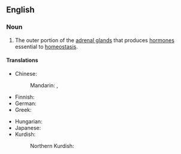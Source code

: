 ==English==

===Noun===
{{wikipedia}}
{{en-noun}}

# {{lb|en|anatomy}} The outer portion of the [[adrenal gland]]s that produces [[hormone]]s essential to [[homeostasis]].

====Translations====
{{trans-top|outer portion of the adrenal gland}}
* Chinese:
*: Mandarin: {{t+|cmn|腎上腺皮質}}, {{t+|cmn|肾上腺皮质|tr=shènshàngxiàn pízhì}}
* Finnish: {{t|fi|lisämunuaiskuori}}
* German: {{t|de|Nebennierenrinde|f}}
* Greek: {{t|el|φλοιός επινεφριδίων|m|sc=Grek}}
{{trans-mid}}
* Hungarian: {{t+|hu|mellékvesekéreg}}
* Japanese: {{t|ja|副腎皮質|tr=ふくじんひしつ, fukujin hishitsu|sc=Jpan}}
* Kurdish:
*: Northern Kurdish: {{t|kmr|tûkila adrenal|f}}
{{trans-bottom}}